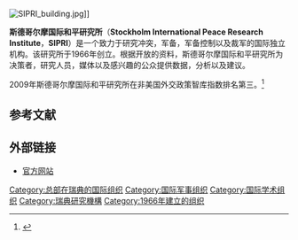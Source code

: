 {{Infobox organization
| name                = 斯德哥爾摩國際和平研究所<br>{{small|(Stockholm International Peace Research Institute)}}
| native_name         = 
| native_name_lang    = 
| named_after         = 
| image               = 
| image_size          = 
| alt                 = 
| caption             = 
| map                 = 
| map_size            = 
| map_alt             = 
| map_caption         = 
| map2                = 
| map2_size           = 
| map2_alt            = 
| map2_caption        = 
| abbreviation        = 
| motto               = 
| predecessor         = 
| merged              = 
| successor           = 
| formation           =  {{start date|1966|05|06|df=y}} 
| founder             = 
| founding_location   = 
| extinction          = <!-- use {{end date and age|YYYY|MM|DD}} -->
| merger              = 
| type                = 
| tax_id              = <!-- or | vat_id = (for European organizations) -->
| registration_id     = <!-- for non-profit org -->
| status              = 
| purpose             = provides data, analysis and recommendations, based on [[open_source|open source]]s, to [[policymaker|policymaker]]s, researchers, media and the interested public
| headquarters        = 
| location            = 
| coords              = <!-- {{coord|LAT|LON|display=inline,title}} -->
| region              = 
| services            = 
| products            = 
| methods             = 
| fields              = 
| membership          = 
| membership_year     = 
| language            = 
| owner               = <!-- or | owners = -->
| sec_gen             = 
| leader_title        = 
| leader_name         = 
| leader_title2       = 
| leader_name2        = 
| leader_title3       = 
| leader_name3        = 
| leader_title4       = 
| leader_name4        = 
| board_of_directors  = 
| key_people          = 
| main_organ          = 
| parent_organization = 
| subsidiaries        = 
| secessions          = 
| affiliations        = 
| budget              = 
| budget_year         = 
| revenue             = 
| revenue_year        = 
| disbursements       = 
| expenses            = 
| expenses_year       = 
| endowment           = 
| staff               = 
| staff_year          = 
| volunteers          = 
| volunteers_year     = 
| slogan              = 
| mission             = 
| website             = {{URL|www.sipri.org/}}
| remarks             = 
| formerly            = 
| footnotes           = 
}}
[[Image:SIPRI_building.jpg|thumb]]]]

'''斯德哥尔摩国际和平研究所'''（'''Stockholm International Peace Research Institute'''，'''SIPRI'''）是一个致力于研究冲突，军备，军备控制以及裁军的国际独立机构。该研究所于1966年创立。根据开放的资料，斯德哥尔摩国际和平研究所为决策者，研究人员，媒体以及感兴趣的公众提供数据，分析以及建议。

2009年斯德哥尔摩国际和平研究所在非美国外交政策智库指数排名第三。<ref>{{cite web |url=http://www.foreignpolicy.com/story/cms.php?story_id=4598&page=1 |title=Coming Soon |publisher=Foreign Policy |date= |accessdate=2010-04-29 |archive-date=2009-01-19 |archive-url=https://web.archive.org/web/20090119083129/http://www.foreignpolicy.com/story/cms.php?story_id=4598&page=1 |dead-url=no }}</ref>

== 参考文献 ==
{{Reflist}}

== 外部链接 ==
* [http://www.sipri.org/ 官方网站] {{Wayback|url=http://www.sipri.org/ |date=20180523192212 }}

[[Category:总部在瑞典的国际组织|Category:总部在瑞典的国际组织]]
[[Category:国际军事组织|Category:国际军事组织]]
[[Category:国际学术组织|Category:国际学术组织]]
[[Category:瑞典研究機構|Category:瑞典研究機構]]
[[Category:1966年建立的组织|Category:1966年建立的组织]]